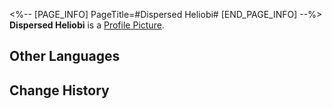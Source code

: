 <%-- [PAGE_INFO]
PageTitle=#Dispersed Heliobi#
[END_PAGE_INFO] --%>
{{Item Infobox
|id          = 140383
|image       = Item Dispersed Heliobi.png
|type        = Mission Item
|invCategory = 
|rarity      = 1
|effect      = 
|description = These appear to be heliobi fragments scattered across the land when Cirrus shattered.
}}
{{Description|''"Powerful heliobi can possibly swallow weaker ones and temporarily force them to be joined as one..."''<br />''"However, upon being affected by an outside force, this equilibrium is also easy to collapse."''}}
'''Dispersed Heliobi''' is a [[Profile Picture]].

==Other Languages==
{{Other Languages
|en   = Dispersed Heliobi
|zhs  = 逸散岁阳
|zht  = 逸散歲陽
|ja   = 逃げた歳陽
|ko   = 흩어진 세양
|es   = Heliobus dispersos
|fr   = Héliobes dispersés
|ru   = Рассеянный хелиоби
|th   = Heliobi ที่กระจัดกระจาย
|vi   = Tuế Dương Tẩu Tán
|de   = Verstreuter Heliobus
|id   = Pecahan Heliobus
|pt   = Heliobi Dispersos
}}

==Change History==
{{Change History|1.5}}